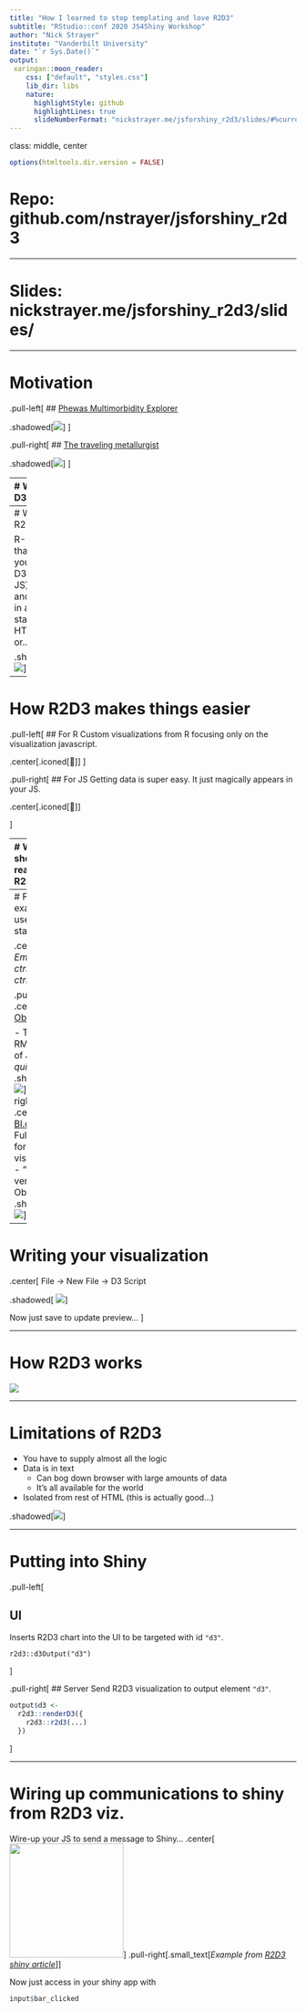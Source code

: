 ```yaml
---
title: "How I learned to stop templating and love R2D3"
subtitle: "RStudio::conf 2020 JS4Shiny Workshop"
author: "Nick Strayer"
institute: "Vanderbilt University"
date: "`r Sys.Date()`"
output:
 xaringan::moon_reader:
    css: ["default", "styles.css"]
    lib_dir: libs
    nature:
      highlightStyle: github
      highlightLines: true
      slideNumberFormat: "nickstrayer.me/jsforshiny_r2d3/slides/#%current% of %total%"
---
```

class: middle, center

```r
options(htmltools.dir.version = FALSE)
```



# Repo: github.com/nstrayer/jsforshiny_r2d3

--- 

# Slides: nickstrayer.me/jsforshiny_r2d3/slides/

---

# Motivation


.pull-left[
  ## [Phewas Multimorbidity Explorer](https://prod.tbilab.org/me_w_test_data/)
  
  .shadowed[![](figs/me_screenshot.png)]
]

.pull-right[
  ## [The traveling metallurgist](https://livefreeordichotomize.com/2017/09/25/the-traveling-metallurgist/)
  
  .shadowed[![](figs/mcmc_screenshot.png)]
]


---
# What is D3?

> __D__ata-__D__riven __D__ocuments

> D3.js is a JavaScript library for manipulating documents based on data. D3 helps you bring data to life using HTML, SVG, and CSS. D3’s emphasis on web standards gives you the full capabilities of modern browsers without tying yourself to a proprietary framework, combining powerful visualization components and a data-driven approach to DOM manipulation.

.shadowed[
![](figs/d3_site.png)
]
---
# What is R2D3?

R-Package that lets you write D3 (or any JS) code and display in an Rmd, standalone HTML file, or... __Shiny__.

.shadowed[
![](figs/r2d3_site.png)
]

---
# How R2D3 makes things easier

.pull-left[
## For R 
  Custom visualizations from R focusing only on the visualization javascript.
  
  .center[.iconed[🧐]]
]

.pull-right[
## For JS
  Getting data is super easy. It just magically appears in your JS. 
  
  .center[.iconed[🚚]]
  
]


---
# When should you reach for R2D3?

.pull-left[
- You have decided you _need_ an interactive visualization

- The functionality is not available in more 'features-included' libraries
  - Plotly, VegaWidget,...

- You have the time...
]
.pull-right[
<img src = "https://miro.medium.com/max/2296/1*iPQjn0t4CV2BuNuQvBZ0_Q.png" height = 150>
<img src = "https://plotly-r.com/crc-cover.png" height = 270>
]



---
# Finding examples to use as starting point

.center[
 _Embrace the ctrl-C $\to$ ctrl-V_
]

.pull-left[
.center[
  ## [Observable](https://observablehq.com/)
]

- The RMD/Jupyter of JS
- Not _quite_ real JS
.shadowed[
![](figs/observable_screenshot.png)
]
]
.pull-right[
.center[
  ## [Bl.ocks](https://bl.ocks.org/)
]
- Full scripts for visualizations
- "Old" version of Observable
.shadowed[
![](figs/blocks_screenshot.png)
]
]

---
# Writing your visualization
.center[
File $\to$ New File $\to$ D3 Script

.shadowed[
![](figs/r2d3_editing.png)
]

Now just save to update preview...
]

---

# How R2D3 works

![](figs/how_r2d3_works.png)



---

# Limitations of R2D3

- You have to supply almost all the logic
- Data is in text
  - Can bog down browser with large amounts of data
  - It's all available for the world
- Isolated from rest of HTML (this is actually good...)

.shadowed[![](figs/data_in_html.png)]

---

# Putting into Shiny

.pull-left[

## UI

Inserts R2D3 chart into the UI to be targeted with id `"d3"`.
```eval
r2d3::d3Output("d3")
```
]

.pull-right[
## Server
Send R2D3 visualization to output element `"d3"`.
```r
output$d3 <- 
  r2d3::renderD3({
    r2d3::r2d3(...)
  })
```

]


---
# Wiring up communications to shiny from R2D3 viz.

Wire-up your JS to send a message to Shiny... 
.center[
<img src = "https://rstudio.github.io/r2d3/articles/images/onclick.PNG" height = 200>
]
.pull-right[.small_text[_Example from [R2D3 shiny article](https://rstudio.github.io/r2d3/articles/shiny.html)_]]


Now just access in your shiny app with 

```r
input$bar_clicked
```


